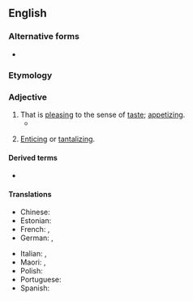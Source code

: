 {{also|mouth-watering}}
==English==

===Alternative forms===
* {{l|en|mouth-watering}}

===Etymology===
{{compound|en|mouth|watering}}

===Adjective===
{{en-adj}}

# That is [[pleasing]] to the sense of [[taste]]; [[appetizing]].
#* {{quote-book|year=2006|title=Doctor in Vanuatu|author=Ted Freeman|location=Suva, Fiji|publisher=Institute of Pacific Studies, University of the South Pacific|isbn=9789820203808|page={{gbooks|2bwHt0yDGWwC|38|mouth-watering}}|passage=If the weather was not too rough at Norfolk Island, the ''Tulagi'' took on board some Norfolk Island fish, which arrived frozen in Vila. This fish was heavily in demand in Vila as it had a '''mouth-watering''' taste and was safe to eat.}}
# {{lb|en|by extension}} [[enticing|Enticing]] or [[tantalizing]].

====Derived terms====
* {{l|en|mouthwateringly}}

====Translations====
{{trans-top|delicious in taste}}
* Chinese: {{t|zh|令人垂涎的}}
* Estonian: {{t+|et|isuäratav}}
* French: {{t+|fr|alléchant|m}}, {{t+|fr|appétissant|m}}
* German: {{t+|de|lecker}}, {{t+|de|appetitlich}}
{{trans-mid}}
* Italian: {{t+|it|appetitoso|m}}, {{t+|it|invitante}}
* Maori: {{t|mi|whakawaiwai}}, {{t|mi|mōwaiwai}}
* Polish: {{t+|pl|apetyczny}}
* Portuguese: {{t+|pt|de dar água na boca}}
* Spanish: {{t|es|de toma pan y moja}}
{{trans-bottom}}